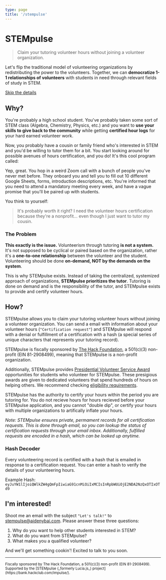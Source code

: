```yaml
---
type: page
title: '/stempulse'
---
```



<Head>
  <meta name="og:title" content="STEMpulse" />
  <meta
    name="og:description"
    content={`Let's flip the traditional model of volunteering organizations by redistributing the power to the volunteers. Together, we can democratize 1-1 relationships of volunteers with students in need through relevant fields of study in STEM.`}
  />
  <link rel="icon" type="image/png" href="/" />
  <title>STEMpulse</title>
</Head>

# STEMpulse

> Claim your tutoring volunteer hours without joining a volunteer organization.

Let's flip the traditional model of volunteering organizations by redistributing the power to the volunteers. Together, we can **democratize 1-1 relationships of volunteers** with students in need through relevant fields of study in STEM.

[Skip the details](#ix27m-interested)

## Why?

You're probably a high school student. You've probably taken some sort of STEM class (Algebra, Chemistry, Physics, etc.) and you want to **use your skills to give back to the community** while getting **certified hour logs** for your hard earned volunteer work.

Now, you probably have a cousin or family friend who's interested in STEM and you'd be willing to tutor them for a bit. You start looking around for possible avenues of hours certification, and you do! It's this cool program called:

> <GenericName />

Yep, great. You hop in a weird Zoom call with a bunch of people you've never met before. They onboard you and tell you to fill out 10 different Google Sheets, forms, introduction descriptions, etc. You're informed that you need to attend a mandatory meeting every week, and have a vague promise that you'll be paired up with students.

You think to yourself:

> It's probably worth it right? I need the volunteer hours certification because they're a nonprofit... even though I just want to tutor my cousin.

### The Problem

**This exactly is the issue.** Volunteerism through tutoring **is not a system.** It's not supposed to be cyclical or paired based on the organization, rather it's a **one-to-one relationship** between the volunteer and the student. Volunteering should be done **on-demand, NOT by the demands on the system**.

This is why STEMpulse exists. Instead of taking the centralized, systemized approach of organizations, **STEMpulse prioritizes the tutor**. Tutoring is done on demand and is the responsibility of the tutor, and STEMpulse exists to provide and certify volunteer hours.

## How?

STEMpulse allows you to claim your tutoring volunteer hours without joining a volunteer organization. You can send a email with information about your volunteer hours (`"Certification request"`) and STEMpulse will respond with a denial or fulfillment of a certification with a hash (a special series of unique characters that represents your tutoring record).

STEMpulse is fiscally sponsored by [The Hack Foundation](https://apps.irs.gov/app/eos/detailsPage?ein=812908499&name=Hack%20Foundation&city=West%20Hollywood&state=CA&countryAbbr=US&dba=&type=CHARITIES,%20DETERMINATIONLETTERS,%20COPYOFRETURNS&orgTags=CHARITIES&orgTags=DETERMINATIONLETTERS&orgTags=COPYOFRETURNS), a 501(c)(3) non-profit (EIN 81-2908499), meaning that STEMpulse is a non-profit organization.

Additionally, STEMpulse provides [Presidential Volunteer Service Award](https://presidentialserviceawards.gov/) opportunities for students who volunteer for STEMpulse. These presigious awards are given to dedicated volunteers that spend hundreds of hours on helping others. We recommend checking [eligibility requirements](https://presidentialserviceawards.gov/eligibility).

STEMpulse has the authority to certify your hours within the period you are tutoring for. You do not recieve hours for hours recieved before your STEMpulse application, and you cannot "double dip", or certify your hours with multiple organizations to artifically inflate your hours.

_Note: STEMpulse ensures private, permament records for all certification requests. This is done through email, so you can lookup the status of certification requests through your email inbox. Additionally, fulfilled requests are encoded in a hash, which can be looked up anytime._

### Hash Decoder

Every volunteering record is certified with a hash that is emailed in response to a certification request. You can enter a hash to verify the details of your volunteering hours.

<Hash />

Example Hash: `eyJuYW1lIjoiQWlkZW4gQmFpIiwiaG91cnMiOiIxMCIsInRpbWUiOjE2NDA2NzQxOTIxOTd9`

## I'm interested!

Shoot me an email with the subject `"Let's talk!"` to [stempulse@aidenybai.com](mailto:stempulse@aidenybai.com). Please answer these three questions:

1. Why do you want to help other students interested in STEM?
2. What do you want from STEMpulse?
3. What makes you a qualified volunteer?

And we'll get something cookin'! Excited to talk to you soon.

---

<small>
  Fiscally sponsored by The Hack Foundation, a 501(c)(3) non-profit (EIN 81-2908499). Supported by
  the [STEMpulse (_formerly Lucia.js_) project](https://bank.hackclub.com/impulse/).
</small>
